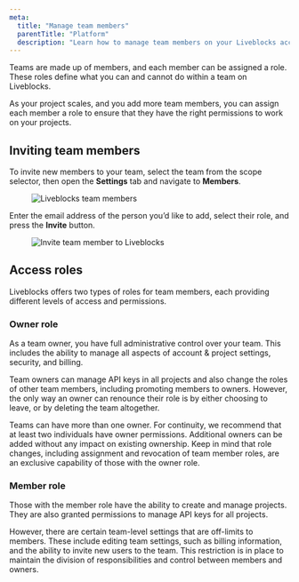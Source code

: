```yaml
---
meta:
  title: "Manage team members"
  parentTitle: "Platform"
  description: "Learn how to manage team members on your Liveblocks account."
---
```


Teams are made up of members, and each member can be assigned a role. These
roles define what you can and cannot do within a team on Liveblocks.

As your project scales, and you add more team members, you can assign each
member a role to ensure that they have the right permissions to work on your
projects.

## Inviting team members

To invite new members to your team, select the team from the scope selector,
then open the **Settings** tab and navigate to **Members**.

<Figure>
  <Image
    src="/assets/account-management/team-members.png"
    alt="Liveblocks team members"
    width={768}
    height={406}
  />
</Figure>

Enter the email address of the person you’d like to add, select their role, and
press the **Invite** button.

<Figure>
  <Image
    src="/assets/account-management/team-members-invite-dialog.png"
    alt="Invite team member to Liveblocks"
    width={768}
    height={406}
  />
</Figure>

## Access roles

Liveblocks offers two types of roles for team members, each providing different
levels of access and permissions.

### Owner role

As a team owner, you have full administrative control over your team. This
includes the ability to manage all aspects of account & project settings,
security, and billing.

Team owners can manage API keys in all projects and also change the roles of
other team members, including promoting members to owners. However, the only way
an owner can renounce their role is by either choosing to leave, or by deleting
the team altogether.

Teams can have more than one owner. For continuity, we recommend that at least
two individuals have owner permissions. Additional owners can be added without
any impact on existing ownership. Keep in mind that role changes, including
assignment and revocation of team member roles, are an exclusive capability of
those with the owner role.

### Member role

Those with the member role have the ability to create and manage projects. They
are also granted permissions to manage API keys for all projects.

However, there are certain team-level settings that are off-limits to members.
These include editing team settings, such as billing information, and the
ability to invite new users to the team. This restriction is in place to
maintain the division of responsibilities and control between members and
owners.
